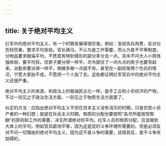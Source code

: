 ```yaml
---
---
---
```

title: 关于绝对平均主义
---




红军中的绝对平均主义，有一个时期发展得很厉害。例如：发给伤兵用费，反对分伤轻伤重，要求平均发给。官长骑马，不认为是工作需要，而认为是不平等制度。分物品要求极端平均，不愿意有特别情形的部分多分去一点。背米不问大人小孩体强体弱，要平均背。住房子要分得一样平，司令部住了一间大点的房子也要骂起来。派勤务要派得一样平，稍微多做一点就不肯。甚至在一副担架两个伤兵的情况，宁愿大家抬不成，不愿把一个人抬了去。这些都证明红军官兵中的绝对平均主义还很严重。

绝对平均主义的来源，和政治上的极端民主化一样，是手工业和小农经济的产物，不过一则见之于政治生活方面，一则见之于物质生活方面罢了。

纠正的方法：应指出绝对平均主义不但在资本主义没有消灭的时期，只是农民小资产者的一种幻想；就是在社会主义时期，物质的分配也要按照“各尽所能按劳取酬”的原则和工作的需要，决无所谓绝对的平均。红军人员的物质分配，应该做到大体上的平均，例如官兵薪饷平等，因为这是现时斗争环境所需要的。但是必须反对不问一切理由的绝对平均主义，因为这不是斗争的需要，适得其反，是于斗争有妨碍的。
